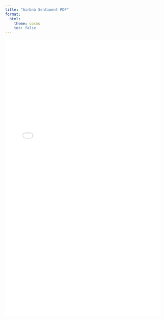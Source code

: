 ```yaml
---
title: "Airbnb Sentiment PDF"
format:
  html:
    theme: cosmo
    toc: false
---
```


<iframe src="project-airbnb.pdf" width="100%" height="900px" style="border: none;"></iframe>
